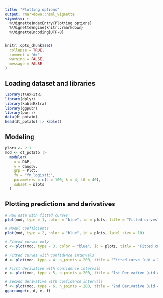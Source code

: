 ---
title: "Plotting options"
output: rmarkdown::html_vignette
vignette: >
  %\VignetteIndexEntry{Plotting options}
  %\VignetteEngine{knitr::rmarkdown}
  %\VignetteEncoding{UTF-8}
---

```{r, include = FALSE}
knitr::opts_chunk$set(
  collapse = TRUE,
  comment = "#>",
  warning = FALSE,
  message = FALSE
)
```

## Loading dataset and libraries

```{r setup}
library(flexFitR)
library(dplyr)
library(kableExtra)
library(ggpubr)
library(purrr)
data(dt_potato)
head(dt_potato) |> kable()
```

## Modeling

```{r}
plots <- 2:7
mod <- dt_potato |>
  modeler(
    x = DAP,
    y = Canopy,
    grp = Plot,
    fn = "fn_logistic",
    parameters = c(L = 100, k = 4, t0 = 40),
    subset = plots
  )
```


## Plotting predictions and derivatives

```{r,  fig.width= 8, fig.height=5, fig.alt="plot derivatives"}
# Raw data with fitted curves
plot(mod, type = 1, color = "blue", id = plots, title = "Fitted curves")
```

```{r,  fig.width= 8, fig.height=4, fig.alt="plot coef"}
# Model coefficients
plot(mod, type = 2, color = "blue", id = plots, label_size = 10)
```

```{r}
# Fitted curves only
c <- plot(mod, type = 3, color = "blue", id = plots, title = "Fitted curves")
```

```{r}
# Fitted curves with confidence intervals
d <- plot(mod, type = 4, n_points = 200, title = "Fitted curve (uid = 2)")
```

```{r}
# First derivative with confidence intervals
e <- plot(mod, type = 5, n_points = 200, title = "1st Derivative (uid = 2)")
```

```{r,  fig.width= 10, fig.height=7, fig.alt="plot derivatives"}
# Second derivative with confidence intervals
f <- plot(mod, type = 6, n_points = 200, title = "2nd Derivative (uid = 2)")
ggarrange(c, d, e, f)
```
